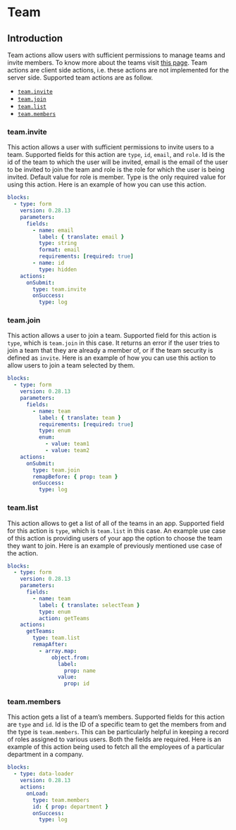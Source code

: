 
# Team

## Introduction

Team actions allow users with sufficient permissions to manage teams and invite members. To know
more about the teams visit [this page](../../docs/03-guide/teams.md). Team actions are client side
actions, i.e. these actions are not implemented for the server side. Supported team actions are as
follow.

- [`team.invite`](#teaminvite)
- [`team.join`](#teamjoin)
- [`team.list`](#teamlist)
- [`team.members`](#teammembers)

### team.invite<Side name="team.invite" />

This action allows a user with sufficient permissions to invite users to a team. Supported fields
for this action are `type`, `id`, `email`, and `role`. Id is the id of the team to which the user
will be invited, email is the email of the user to be invited to join the team and role is the role
for which the user is being invited. Default value for role is member. Type is the only required
value for using this action. Here is an example of how you can use this action.

```yaml validate blocks-snippet
blocks:
  - type: form
    version: 0.28.13
    parameters:
      fields:
        - name: email
          label: { translate: email }
          type: string
          format: email
          requirements: [required: true]
        - name: id
          type: hidden
    actions:
      onSubmit:
        type: team.invite
        onSuccess:
          type: log
```

### team.join<Side name="team.join" />

This action allows a user to join a team. Supported field for this action is `type`, which is
`team.join` in this case. It returns an error if the user tries to join a team that they are already
a member of, or if the team security is defined as `invite`. Here is an example of how you can use
this action to allow users to join a team selected by them.

```yaml validate blocks-snippet
blocks:
  - type: form
    version: 0.28.13
    parameters:
      fields:
        - name: team
          label: { translate: team }
          requirements: [required: true]
          type: enum
          enum:
            - value: team1
            - value: team2
    actions:
      onSubmit:
        type: team.join
        remapBefore: { prop: team }
        onSuccess:
          type: log
```

### team.list<Side name="team.list" />

This action allows to get a list of all of the teams in an app. Supported field for this action is
`type`, which is `team.list` in this case. An example use case of this action is providing users of
your app the option to choose the team they want to join. Here is an example of previously mentioned
use case of the action.

```yaml validate blocks-snippet
blocks:
  - type: form
    version: 0.28.13
    parameters:
      fields:
        - name: team
          label: { translate: selectTeam }
          type: enum
          action: getTeams
    actions:
      getTeams:
        type: team.list
        remapAfter:
          - array.map:
              object.from:
                label:
                  prop: name
                value:
                  prop: id
```

### team.members<Side name="team.members" />

This action gets a list of a team’s members. Supported fields for this action are `type` and `id`.
Id is the ID of a specific team to get the members from and the type is `team.members`. This can be
particularly helpful in keeping a record of roles assigned to various users. Both the fields are
required. Here is an example of this action being used to fetch all the employees of a particular
department in a company.

```yaml validate blocks-snippet
blocks:
  - type: data-loader
    version: 0.28.13
    actions:
      onLoad:
        type: team.members
        id: { prop: department }
        onSuccess:
          type: log
```
